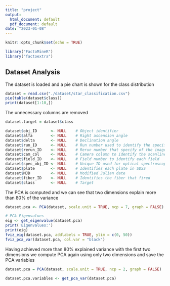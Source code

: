```yaml
---
title: "project"
output:
  html_document: default
  pdf_document: default
date: "2023-01-08"
---
```


```r
knitr::opts_chunk$set(echo = TRUE)
```

```r
library("FactoMineR")
library("factoextra")
```


## Dataset Analysis
The dataset is loaded and a pie chart is shown for the class distribution

```r
dataset = read.csv("./dataset/star_classification.csv")
pie(table(dataset$class))
print(dataset[1:10,])
```
The unnecessary columns are removed
```r
dataset.target = dataset$class

dataset$obj_ID      <- NULL    # Object identifier
dataset$alfa        <- NULL    # Right ascension angle
dataset$delta       <- NULL    # Declination angle
dataset$run_ID      <- NULL    # Run number used to identify the specific scan
dataset$rerun_ID    <- NULL    # Rerun number that specify of the image was processed
dataset$cam_col     <- NULL    # Camera column to identify the scanline
dataset$field_ID    <- NULL    # Field number to identify each field
dataset$spec_obj_ID <- NULL    # Unique ID used for optical spectroscopic objects
dataset$plate       <- NULL    # Identifies each plate in SDSS
dataset$MJD         <- NULL    # Modified Julian date
dataset$fiber_ID    <- NULL    # Identifies the fiber that fired
dataset$class       <- NULL    # Target 
```

The PCA is computed and we can see that two dimensions explain more than 80% of the variance

```r
dataset.pca <- PCA(dataset, scale.unit = TRUE, ncp = 7, graph = FALSE)

# PCA Eigenvalues
eig <- get_eigenvalue(dataset.pca)
print('Eigenvalues:')
print(eig)
fviz_eig(dataset.pca, addlabels = TRUE, ylim = c(0, 50))
fviz_pca_var(dataset.pca, col.var = "black")
```
Having achieved more than 80% explained variance with the first two dimensions we compute PCA again using only two dimensions and save the PCA variables
```r
dataset.pca = PCA(dataset, scale.unit = TRUE, ncp = 2, graph = FALSE)

dataset.pca.variables <- get_pca_var(dataset.pca)

```
